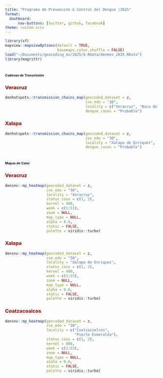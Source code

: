 ```yaml
---
title: "Programa de Prevención & Control del Dengue |2025"
format: 
  dashboard:
      nav-buttons: [twitter, github, facebook]
theme: custom.scss
---
```


```r
library(sf)
mapview::mapviewOptions(default = TRUE,
                        basemaps.color.shuffle = FALSE)
load("~/Documents/geocoding_mx/2025/8.RData/denmex_2025.RData")
library(magrittr)
```



# [**Cadenas de Transmisión**]{style="font-size:8pt"}

::: panel-tabset

### [**Veracruz**]{style="color:#990000"}

```r
denhotspots::transmission_chains_map(geocoded_dataset = z,
                                     cve_edo = "30",
                                     locality = c("Veracruz", "Boca del Rio"),
                                     dengue_cases = "Probable")
```


### [**Xalapa**]{style="color:#990000"}

```r
denhotspots::transmission_chains_map(geocoded_dataset = z,
                                     cve_edo = "30",
                                     locality = "Xalapa de Enriquez",
                                     dengue_cases = "Probable")
```




:::



# [**Mapas de Calor**]{style="font-size:8pt"}

::: panel-tabset

### [**Veracruz**]{style="color:#990000"}

```r
densnv::mp_heatmap(geocoded_dataset = z,
                   cve_edo = "30",
                   locality = "Veracruz",
                   status_caso = c(1, 2),
                   kernel = 400, 
                   week = c(1:53),
                   zoom = NULL,
                   map_type = NULL,
                   alpha = 0.6,
                   static = FALSE,
                   palette = viridis::turbo)
```


### [**Xalapa**]{style="color:#990000"}

```r
densnv::mp_heatmap(geocoded_dataset = z,
                   cve_edo = "30",
                   locality = "Xalapa de Enriquez",
                   status_caso = c(1, 2),
                   kernel = 400,
                   week = c(1:53),
                   zoom = NULL,
                   map_type = NULL,
                   alpha = 0.6,
                   static = FALSE,
                   palette = viridis::turbo)
```

### [**Coatzacoalcos**]{style="color:#990000"}

```r
densnv::mp_heatmap(geocoded_dataset = z,
                   cve_edo = "30",
                   locality = c("Coatzacoalcos",
                                "Puerto Esmeralda"),
                   status_caso = c(1, 2),
                   kernel = 000,
                   week = c(1:53),
                   zoom = NULL,
                   map_type = NULL,
                   alpha = 0.6,
                   static = FALSE,
                   palette = viridis::turbo)
```

:::


